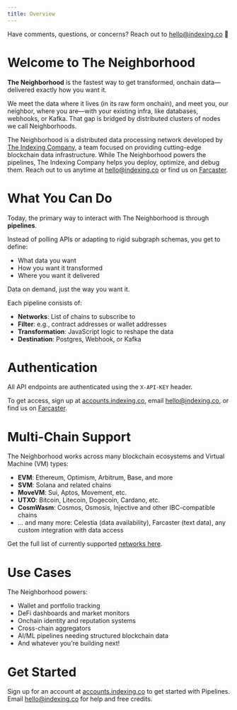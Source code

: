 ```yaml
---
title: Overview
---
```


<Info>
    Have comments, questions, or concerns? Reach out to <a href="mailto:hello@indexing.co">hello@indexing.co</a> 🐇
</Info>

# Welcome to The Neighborhood
__The Neighborhood__ is the fastest way to get transformed, onchain data—delivered exactly how you want it.

We meet the data where it lives (in its raw form onchain), and meet you, our neighbor, where you are—with your existing infra, like databases, webhooks, or Kafka. That gap is bridged by distributed clusters of nodes we call Neighborhoods.

The Neighborhood is a distributed data processing network developed by [The Indexing Company](https://www.indexing.co), a team focused on providing cutting-edge blockchain data infrastructure. While The Neighborhood powers the pipelines, The Indexing Company helps you deploy, optimize, and debug them. Reach out to us anytime at [hello@indexing.co](mailto:hello@indexing.co) or find us on [Farcaster](https://warpcast.com/channel/indexing).

# What You Can Do
Today, the primary way to interact with The Neighborhood is through __pipelines__.

Instead of polling APIs or adapting to rigid subgraph schemas, you get to define:
- What data you want
- How you want it transformed
- Where you want it delivered

Data on demand, just the way you want it.

Each pipeline consists of:
- __Networks__: List of chains to subscribe to
- __Filter__: e.g., contract addresses or wallet addresses
- __Transformation__: JavaScript logic to reshape the data
- __Destination__: Postgres, Webhook, or Kafka

# Authentication

All API endpoints are authenticated using the `X-API-KEY` header.

To get access, sign up at [accounts.indexing.co](https://accounts.indexing.co), email [hello@indexing.co](mailto:hello@indexing.co), or find us on [Farcaster](https://warpcast.com/channel/indexing).

# Multi-Chain Support

The Neighborhood works across many blockchain ecosystems and Virtual Machine (VM) types:
- __EVM__: Ethereum, Optimism, Arbitrum, Base, and more
- __SVM__: Solana and related chains
- __MoveVM__: Sui, Aptos, Movement, etc.
- __UTXO__: Bitcoin, Litecoin, Dogecoin, Cardano, etc.
- __CosmWasm__: Cosmos, Osmosis, Injective and other IBC-compatible chains
- ... and many more: Celestia (data availability), Farcaster (text data), any custom integration with data access

Get the full list of currently supported [networks here](/networks).

# Use Cases
The Neighborhood powers:
- Wallet and portfolio tracking
- DeFi dashboards and market monitors
- Onchain identity and reputation systems
- Cross-chain aggregators
- AI/ML pipelines needing structured blockchain data
- And whatever you're building next!

# Get Started

Sign up for an account at [accounts.indexing.co](https://accounts.indexing.co) to get started with Pipelines. Email [hello@indexing.co](mailto:hello@indexing.co) for help and free credits.
